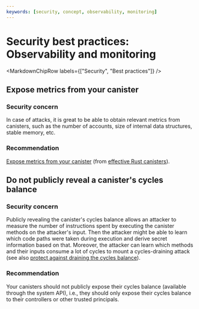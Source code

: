 ```yaml
---
keywords: [security, concept, observability, monitoring]
---
```



# Security best practices: Observability and monitoring

<MarkdownChipRow labels={["Security", "Best practices"]} />

## Expose metrics from your canister

### Security concern

In case of attacks, it is great to be able to obtain relevant metrics from canisters, such as the number of accounts, size of internal data structures, stable memory, etc.

### Recommendation

[Expose metrics from your canister](https://mmapped.blog/posts/01-effective-rust-canisters.html#expose-metrics) (from [effective Rust canisters](https://mmapped.blog/posts/01-effective-rust-canisters.html)).

## Do not publicly reveal a canister's cycles balance

### Security concern

Publicly revealing the canister's cycles balance allows an attacker to measure the number of instructions spent by executing the canister methods on the attacker's input. Then the attacker might be able to learn which code paths were taken during execution and derive secret information based on that. Moreover, the attacker can learn which methods and their inputs consume a lot of cycles to mount a cycles-draining attack (see also [protect against draining the cycles balance](/docs/building-apps/security/dos#handle-expensive-calls)).

### Recommendation

Your canisters should not publicly expose their cycles balance (available through the system API), i.e., they should only expose their cycles balance to their controllers or other trusted principals.